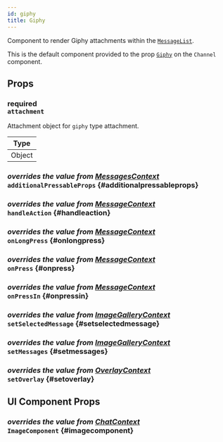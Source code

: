 ```yaml
---
id: giphy
title: Giphy
---
```





Component to render Giphy attachments within the [`MessageList`](./message-list.mdx).

This is the default component provided to the prop [`Giphy`](../../core-components/channel#giphy) on the `Channel` component.

## Props

### <div class="label description required">required</div> `attachment`

Attachment object for `giphy` type attachment.

| Type   |
| ------ |
| Object |

### <div class="label description">_overrides the value from [MessagesContext](../../contexts/messages-context#additionalpressableprops)_</div> `additionalPressableProps` {#additionalpressableprops}

<AdditionalPressableProps />

### <div class="label description">_overrides the value from [MessageContext](../../contexts/message-context#handleaction)_</div> `handleAction` {#handleaction}

<HandleAction />

### <div class="label description">_overrides the value from [MessageContext](../../contexts/message-context#onlongpress)_</div> `onLongPress` {#onlongpress}

<OnLongPress />

### <div class="label description">_overrides the value from [MessageContext](../../contexts/message-context#onpress)_</div> `onPress` {#onpress}

<OnPress />

### <div class="label description">_overrides the value from [MessageContext](../../contexts/message-context#onpressin)_</div> `onPressIn` {#onpressin}

<OnPressIn />

### <div class="label description">_overrides the value from [ImageGalleryContext](../../contexts/image-gallery-context#setimage)_</div> `setSelectedMessage` {#setselectedmessage}

<SetSelectedMessage />

### <div class="label description">_overrides the value from [ImageGalleryContext](../../contexts/image-gallery-context#setimages)_</div> `setMessages` {#setmessages}

<SetMessages />

### <div class="label description">_overrides the value from [OverlayContext](../../contexts/overlay-context#setoverlay)_</div> `setOverlay` {#setoverlay}

<SetOverlay />

## UI Component Props

### <div class="label description">_overrides the value from [ChatContext](../../contexts/chat-context#imagecomponent)_</div> `ImageComponent` {#imagecomponent}

<ImageComponent />
